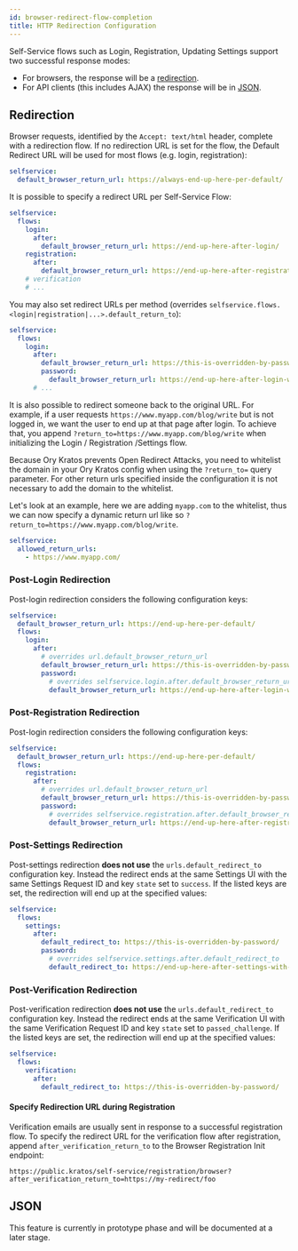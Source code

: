 ```yaml
---
id: browser-redirect-flow-completion
title: HTTP Redirection Configuration
---
```


Self-Service flows such as Login, Registration, Updating Settings support two
successful response modes:

- For browsers, the response will be a [redirection](#redirection).
- For API clients (this includes AJAX) the response will be in [JSON](#json).

## Redirection

Browser requests, identified by the `Accept: text/html` header, complete with a
redirection flow. If no redirection URL is set for the flow, the Default
Redirect URL will be used for most flows (e.g. login, registration):

```yaml file="path/to/my/kratos.config.yml"
selfservice:
  default_browser_return_url: https://always-end-up-here-per-default/
```

It is possible to specify a redirect URL per Self-Service Flow:

```yaml file="path/to/my/kratos.config.yml"
selfservice:
  flows:
    login:
      after:
        default_browser_return_url: https://end-up-here-after-login/
    registration:
      after:
        default_browser_return_url: https://end-up-here-after-registration/
    # verification
    # ...
```

You may also set redirect URLs per method (overrides
`selfservice.flows.<login|registration|...>.default_return_to`):

```yaml file="path/to/my/kratos.config.yml"
selfservice:
  flows:
    login:
      after:
        default_browser_return_url: https://this-is-overridden-by-password/
        password:
          default_browser_return_url: https://end-up-here-after-login-with-password/
      # ...
```

It is also possible to redirect someone back to the original URL. For example,
if a user requests `https://www.myapp.com/blog/write` but is not logged in, we
want the user to end up at that page after login. To achieve that, you append
`?return_to=https://www.myapp.com/blog/write` when initializing the Login /
Registration /Settings flow.

Because Ory Kratos prevents Open Redirect Attacks, you need to whitelist the
domain in your Ory Kratos config when using the `?return_to=` query parameter.
For other return urls specified inside the configuration it is not necessary to
add the domain to the whitelist.

Let's look at an example, here we are adding `myapp.com` to the whitelist, thus
we can now specify a dynamic return url like so
`?return_to=https://www.myapp.com/blog/write`.

```yaml file="path/to/my/kratos.config.yml"
selfservice:
  allowed_return_urls:
    - https://www.myapp.com/
```

### Post-Login Redirection

Post-login redirection considers the following configuration keys:

```yaml file="path/to/my/kratos.config.yml"
selfservice:
  default_browser_return_url: https://end-up-here-per-default/
  flows:
    login:
      after:
        # overrides url.default_browser_return_url
        default_browser_return_url: https://this-is-overridden-by-password/
        password:
          # overrides selfservice.login.after.default_browser_return_url
          default_browser_return_url: https://end-up-here-after-login-with-password/
```

### Post-Registration Redirection

Post-login redirection considers the following configuration keys:

```yaml file="path/to/my/kratos.config.yml"
selfservice:
  default_browser_return_url: https://end-up-here-per-default/
  flows:
    registration:
      after:
        # overrides url.default_browser_return_url
        default_browser_return_url: https://this-is-overridden-by-password/
        password:
          # overrides selfservice.registration.after.default_browser_return_url
          default_browser_return_url: https://end-up-here-after-registration-with-password/
```

### Post-Settings Redirection

Post-settings redirection **does not use** the `urls.default_redirect_to`
configuration key. Instead the redirect ends at the same Settings UI with the
same Settings Request ID and key `state` set to `success`. If the listed keys
are set, the redirection will end up at the specified values:

```yaml file="path/to/my/kratos.config.yml"
selfservice:
  flows:
    settings:
      after:
        default_redirect_to: https://this-is-overridden-by-password/
        password:
          # overrides selfservice.settings.after.default_redirect_to
          default_redirect_to: https://end-up-here-after-settings-with-password/
```

### Post-Verification Redirection

Post-verification redirection **does not use** the `urls.default_redirect_to`
configuration key. Instead the redirect ends at the same Verification UI with
the same Verification Request ID and key `state` set to `passed_challenge`. If
the listed keys are set, the redirection will end up at the specified values:

```yaml file="path/to/my/kratos.config.yml"
selfservice:
  flows:
    verification:
      after:
        default_redirect_to: https://this-is-overridden-by-password/
```

#### Specify Redirection URL during Registration

Verification emails are usually sent in response to a successful registration
flow. To specify the redirect URL for the verification flow after registration,
append `after_verification_return_to` to the Browser Registration Init endpoint:

```
https://public.kratos/self-service/registration/browser?after_verification_return_to=https://my-redirect/foo
```

## JSON

This feature is currently in prototype phase and will be documented at a later
stage.
